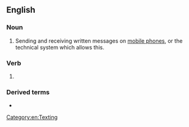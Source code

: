==English==
{{wikipedia}}

===Noun===
{{en-noun|-}}

# Sending and receiving written messages on [[mobile phone]]s, or the technical system which allows this.

===Verb===
{{head|en|present participle}}

# {{present participle of|text message|lang=en|nocat=1}}

===Derived terms===
* {{l|en|texting}}

[[Category:en:Texting]]